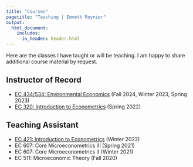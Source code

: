 ```yaml
---
title: "Courses"
pagetitle: "Teaching | Emmett Reynier"
output: 
  html_document:
    includes:
      in_header: header.html
---
```


Here are the classes I have taught or will be teaching. I am happy to share additional course material by request.    

## Instructor of Record  

- [EC 434/534: Environmental Economics](papers/ec434-534-syllabus.pdf) (Fall 2024, Winter 2023, Spring 2023)  
- [EC 320: Introduction to Econometrics](https://github.com/emmettreynier/EC320s22) (Spring 2022)  

## Teaching Assistant  

- [EC 421: Introduction to Econometrics](https://github.com/emmettreynier/EC421-Lab-W22) (Winter 2022)  
- EC 607: Core Microeconometrics III (Spring 2021) 
- EC 607: Core Microeconometrics II  (Winter 2021)  
- EC 511: Microeconomic Theory (Fall 2020)

